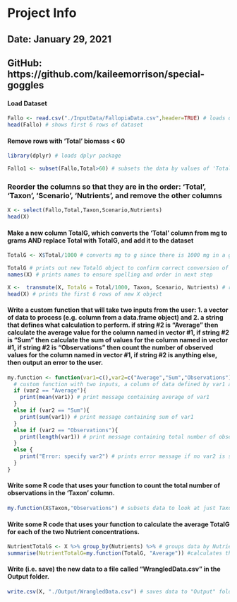 # Project Info
## Date: January 29, 2021
## GitHub: https://github.com/kaileemorrison/special-goggles

#### Load Dataset 
```r
Fallo <- read.csv("./InputData/FallopiaData.csv",header=TRUE) # loads dataset
head(Fallo) # shows first 6 rows of dataset 
```
#### Remove rows with 'Total' biomass < 60
```r
library(dplyr) # loads dplyr package

Fallo1 <- subset(Fallo,Total>60) # subsets the data by values of 'Total' biomass that are greater than 60, therefore removing any values less than (<) 60. 
```
### Reorder the columns so that they are in the order: ‘Total’, ‘Taxon’, ‘Scenario’, ‘Nutrients’, and remove the other columns
```r
X <- select(Fallo,Total,Taxon,Scenario,Nutrients)
head(X)
```
#### Make a new column TotalG, which converts the ‘Total’ column from mg to grams AND replace Total with TotalG, and add it to the dataset
```r
TotalG <- X$Total/1000 # converts mg to g since there is 1000 mg in a g

TotalG # prints out new TotalG object to confirm correct conversion of mg to g
names(X) # prints names to ensure spelling and order in next step 

X <-  transmute(X, TotalG = Total/1000, Taxon, Scenario, Nutrients) # replaces 'Total' with 'TotalG' and keeps other columns
head(X) # prints the first 6 rows of new X object
```

#### Write a custom function that will take two inputs from the user: 1. a vector of data to process (e.g. column from a data.frame object) and 2. a string that defines what calculation to perform. if string #2 is "Average" then calculate the average value for the column named in vector #1, if string #2 is "Sum" then calculate the sum of values for the column named in vector #1, if string #2 is "Observations" then count the number of observed values for the column named in vector #1, if string #2 is anything else, then output an error to the user. 
```r
my.function <- function(var1=c(),var2=c("Average","Sum","Observations")){
  # custom function with two inputs, a column of data defined by var1 and a string of possible calcualtions defined by var2
  if (var2 == "Average"){
    print(mean(var1)) # print message containing average of var1
  }
  else if (var2 == "Sum"){
    print(sum(var1)) # print message containing sum of var1
  }
  else if (var2 == "Observations"){
    print(length(var1)) # print message containing total number of observations in var1
  }
  else {
    print("Error: specify var2") # prints error message if no var2 is specified
  }
}
```

#### Write some R code that uses your function to count the total number of observations in the 'Taxon' column.
```r
my.function(X$Taxon,"Observations") # subsets data to look at just Taxon column, calculates total number of observations in Taxon column
```

#### Write some R code that uses your function to calculate the average TotalG for each of the two Nutrient concentrations.
```r
NutrientTotalG <- X %>% group_by(Nutrients) %>% # groups data by Nutrient type (i.e. high and low)
summarise(NutrientTotalG=my.function(TotalG, "Average")) #calculates the average TotalG for both low and high nutrient concentrations
```

#### Write (i.e. save) the new data to a file called "WrangledData.csv" in the Output folder. 
```r
write.csv(X, "./Output/WrangledData.csv") # saves data to "Output" folder in project folder 
```



